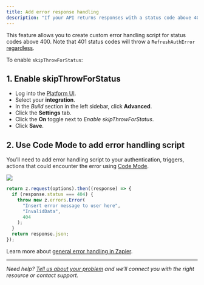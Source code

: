 ```yaml
---
title: Add error response handling
description: "If your API returns responses with a status code above 400 that should not automatically throw an error then Zapier recommends enabling skipThrowForStatus."
---
```

This feature allows you to create custom error handling script for status codes above 400. Note that 401 status codes will throw a `RefreshAuthError` [regardless](https://github.com/zapier/zapier-platform/blob/main/packages/cli/README.md#user-content-error-response-handling).

To enable `skipThrowForStatus`:

## 1\. Enable skipThrowForStatus

*   Log into the [Platform UI](https://zapier.com/app/developer).
*   Select your **integration**.
*   In the _Build_ section in the left sidebar, click **Advanced**.
*   Click the **Settings** tab.
*   Click the **On** toggle next to _Enable skipThrowForStatus_.
*   Click **Save**.

## 2\. Use Code Mode to add error handling script

You’ll need to add error handling script to your authentication, triggers, actions that could encounter the error using [Code Mode](/platform/build/code-mode).
<Frame>
  <img src="/images/9553266cb5a5ab7804d3f9ac1a9eed60.png"/>
</Frame>

```js
return z.request(options).then((response) => {
  if (response.status === 404) {
    throw new z.errors.Error(
      "Insert error message to user here",
      "InvalidData",
      404
    );
  }
  return response.json;
});
```

Learn more about [general error handling in Zapier](https://github.com/zapier/zapier-platform/blob/main/packages/cli/README.md#general-errors).

- - -

_Need help? [Tell us about your problem](https://developer.zapier.com/contact) and we’ll connect you with the right resource or contact support._
